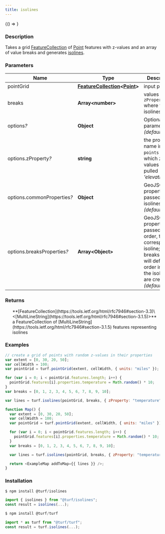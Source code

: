 ```yaml
---
title: isolines
---
```



<!-- Expose turf as global var for experimenting in the browser console -->

<BrowserOnly>{() => <WindowTurfGlobal turf={turf} />}</BrowserOnly>

### Description

Takes a grid [FeatureCollection](https://tools.ietf.org/html/rfc7946#section-3.3) of [Point](https://tools.ietf.org/html/rfc7946#section-3.1.2) features with z-values and an array of
value breaks and generates [isolines](https://en.wikipedia.org/wiki/Contour_line).

### Parameters

| Name                             | Type                                                                                                                                  | Description                                                                                                                                                |
| -------------------------------- | ------------------------------------------------------------------------------------------------------------------------------------- | ---------------------------------------------------------------------------------------------------------------------------------------------------------- |
| pointGrid                        | **[FeatureCollection](https://tools.ietf.org/html/rfc7946#section-3.3)\<[Point](https://tools.ietf.org/html/rfc7946#section-3.1.2)>** | input points                                                                                                                                               |
| breaks                           | **Array\<number>**                                                                                                                    | values of `zProperty` where to draw isolines                                                                                                               |
| options<i>?</i>                  | **Object**                                                                                                                            | Optional parameters _(default \{})_                                                                                                                        |
| options.zProperty<i>?</i>        | **string**                                                                                                                            | the property name in `points` from which z-values will be pulled _(default 'elevation')_                                                                   |
| options.commonProperties<i>?</i> | **Object**                                                                                                                            | GeoJSON properties passed to ALL isolines _(default \{})_                                                                                                  |
| options.breaksProperties<i>?</i> | **Array\<Object>**                                                                                                                    | GeoJSON properties passed, in order, to the correspondent isoline; the breaks array will define the order in which the isolines are created _(default [])_ |

### Returns

<ul>
  **[FeatureCollection](https://tools.ietf.org/html/rfc7946#section-3.3)\<[MultiLineString](https://tools.ietf.org/html/rfc7946#section-3.1.5)>** a FeatureCollection of [MultiLineString](https://tools.ietf.org/html/rfc7946#section-3.1.5) features representing isolines

</ul>

### Examples

```javascript
// create a grid of points with random z-values in their properties
var extent = [0, 30, 20, 50];
var cellWidth = 100;
var pointGrid = turf.pointGrid(extent, cellWidth, { units: "miles" });

for (var i = 0; i < pointGrid.features.length; i++) {
  pointGrid.features[i].properties.temperature = Math.random() * 10;
}
var breaks = [0, 1, 2, 3, 4, 5, 6, 7, 8, 9, 10];

var lines = turf.isolines(pointGrid, breaks, { zProperty: "temperature" });
```

```javascript live
function Map() {
  var extent = [0, 30, 20, 50];
  var cellWidth = 100;
  var pointGrid = turf.pointGrid(extent, cellWidth, { units: "miles" });

  for (var i = 0; i < pointGrid.features.length; i++) {
    pointGrid.features[i].properties.temperature = Math.random() * 10;
  }
  var breaks = [0, 1, 2, 3, 4, 5, 6, 7, 8, 9, 10];

  var lines = turf.isolines(pointGrid, breaks, { zProperty: "temperature" });

  return <ExampleMap addToMap={{ lines }} />;
}
```

### Installation

```javascript
$ npm install @turf/isolines

import { isolines } from "@turf/isolines";
const result = isolines(...);
```

```javascript
$ npm install @turf/turf

import * as turf from "@turf/turf";
const result = turf.isolines(...);
```
